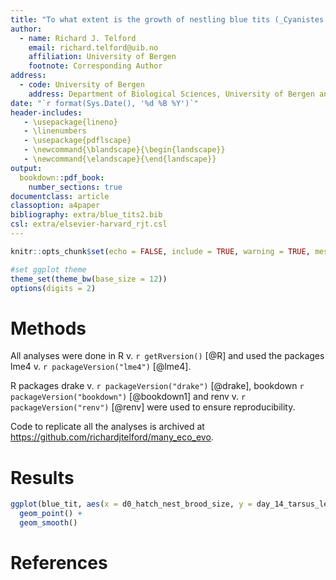 ```yaml
---
title: "To what extent is the growth of nestling blue tits (_Cyanistes caeruleus_) influenced by competition with siblings?"
author:
  - name: Richard J. Telford
    email: richard.telford@uib.no
    affiliation: University of Bergen
    footnote: Corresponding Author
address:
  - code: University of Bergen
    address: Department of Biological Sciences, University of Bergen and Bjerknes Centre for Climate Research, Post Box 7803, N-5020 Bergen, Norway
date: "`r format(Sys.Date(), '%d %B %Y')`"
header-includes:
   - \usepackage{lineno}
   - \linenumbers
   - \usepackage{pdflscape}
   - \newcommand{\blandscape}{\begin{landscape}}
   - \newcommand{\elandscape}{\end{landscape}}   
output:
  bookdown::pdf_book:
    number_sections: true
documentclass: article
classoption: a4paper
bibliography: extra/blue_tits2.bib
csl: extra/elsevier-harvard_rjt.csl
---
```


```r
knitr::opts_chunk$set(echo = FALSE, include = TRUE, warning = TRUE, message = TRUE, error = TRUE)

#set ggplot theme
theme_set(theme_bw(base_size = 12))
options(digits = 2)
```

# Methods

All analyses were done in R v. `r getRversion()` [@R] and used the packages 
lme4 v. `r packageVersion("lme4")` [@lme4].

R packages drake v. `r packageVersion("drake")` [@drake], 
bookdown `r packageVersion("bookdown")` [@bookdown1] and
renv v. `r packageVersion("renv")` [@renv] were used to ensure reproducibility.

Code to replicate all the analyses is archived at [https://github.com/richardjtelford/many_eco_evo](https://github.com/richardjtelford/many_eco_evo).

# Results

```r
ggplot(blue_tit, aes(x = d0_hatch_nest_brood_size, y = day_14_tarsus_length)) + 
  geom_point() +
  geom_smooth()
```



# References

